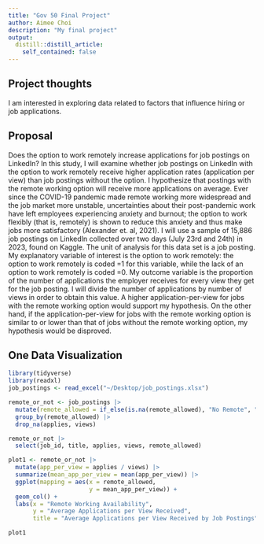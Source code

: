 ```yaml
---
title: "Gov 50 Final Project"
author: Aimee Choi
description: "My final project"
output:
  distill::distill_article:
    self_contained: false
---
```




## Project thoughts

I am interested in exploring data related to factors that influence hiring or job applications.


## Proposal

Does the option to work remotely increase applications for job postings on LinkedIn? In this study, I will examine whether job postings on LinkedIn with the option to work remotely receive higher application rates (application per view) than job postings without the option. I hypothesize that postings with the remote working option will receive more applications on average. Ever since the COVID-19 pandemic made remote working more widespread and the job market more unstable, uncertainties about their post-pandemic work have left employees experiencing anxiety and burnout; the option to work flexibly (that is, remotely) is shown to reduce this anxiety and thus make jobs more satisfactory (Alexander et. al, 2021). I will use a sample of 15,886 job postings on LinkedIn collected over two days (July 23rd and 24th) in 2023, found on Kaggle. The unit of analysis for this data set is a job posting. My explanatory variable of interest is the option to work remotely: the option to work remotely is coded =1 for this variable, while the lack of an option to work remotely is coded =0. My outcome variable is the proportion of the number of applications the employer receives for every view they get for the job posting. I will divide the number of applications by number of views in order to obtain this value. A higher application-per-view for jobs with the remote working option would support my hypothesis. On the other hand, if the application-per-view for jobs with the remote working option is similar to or lower than that of jobs without the remote working option, my hypothesis would be disproved. 

## One Data Visualization

```r
library(tidyverse)
library(readxl)
job_postings <- read_excel("~/Desktop/job_postings.xlsx")

remote_or_not <- job_postings |>
  mutate(remote_allowed = if_else(is.na(remote_allowed), "No Remote", "Remote Allowed")) |>
  group_by(remote_allowed) |>
  drop_na(applies, views)

remote_or_not |>
  select(job_id, title, applies, views, remote_allowed)

```

```r
plot1 <- remote_or_not |>
  mutate(app_per_view = applies / views) |>
  summarize(mean_app_per_view = mean(app_per_view)) |>
  ggplot(mapping = aes(x = remote_allowed,
                       y = mean_app_per_view)) +
  geom_col() +
  labs(x = "Remote Working Availability",
       y = "Average Applications per View Received",
       title = "Average Applications per View Received by Job Postings")

plot1

```





